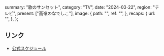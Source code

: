   summary: "歌のサンセット",
  category: "TV",
  date: "2024-03-22",
  region: "テレビ",
  present: ["高嶺のなでしこ"],
  image: {
    path: "",
    ref: "",
  },
  recaps: {
    url: "",
  },
};

## リンク

- [公式スケジュール](https://takanenonadeshiko.jp/?p=1926)
